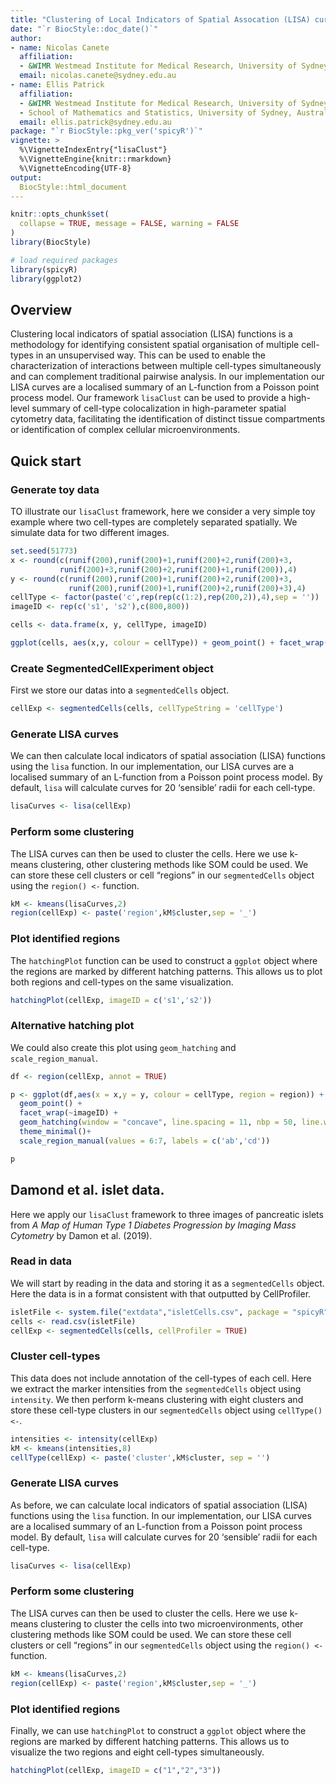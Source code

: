 ```yaml
---
title: "Clustering of Local Indicators of Spatial Assocation (LISA) curves"
date: "`r BiocStyle::doc_date()`"
author:
- name: Nicolas Canete
  affiliation:  
  - &WIMR Westmead Institute for Medical Research, University of Sydney, Australia
  email: nicolas.canete@sydney.edu.au
- name: Ellis Patrick
  affiliation:
  - &WIMR Westmead Institute for Medical Research, University of Sydney, Australia
  - School of Mathematics and Statistics, University of Sydney, Australia
  email: ellis.patrick@sydney.edu.au
package: "`r BiocStyle::pkg_ver('spicyR')`"
vignette: >
  %\VignetteIndexEntry{"lisaClust"}
  %\VignetteEngine{knitr::rmarkdown}
  %\VignetteEncoding{UTF-8}
output: 
  BiocStyle::html_document
---
```


```r
knitr::opts_chunk$set(
  collapse = TRUE, message = FALSE, warning = FALSE
)
library(BiocStyle)
```


```r
# load required packages
library(spicyR)
library(ggplot2)

```
 

## Overview
 Clustering local indicators of spatial association (LISA) functions is a methodology for identifying consistent spatial organisation of multiple cell-types in an unsupervised way. This can be used to enable the characterization of interactions between multiple cell-types simultaneously and can complement traditional pairwise analysis. In our implementation our LISA curves are a localised summary of an L-function from a Poisson point process model.  Our framework `lisaClust` can be used to provide a high-level summary of cell-type colocalization in high-parameter spatial cytometry data, facilitating the identification of distinct tissue compartments or identification of complex cellular microenvironments.



## Quick start

### Generate toy data

TO illustrate our `lisaClust` framework, here we consider a very simple toy example where two cell-types are completely separated spatially. We simulate data for two different images.

```r
set.seed(51773)
x <- round(c(runif(200),runif(200)+1,runif(200)+2,runif(200)+3,
           runif(200)+3,runif(200)+2,runif(200)+1,runif(200)),4)
y <- round(c(runif(200),runif(200)+1,runif(200)+2,runif(200)+3,
             runif(200),runif(200)+1,runif(200)+2,runif(200)+3),4)
cellType <- factor(paste('c',rep(rep(c(1:2),rep(200,2)),4),sep = ''))
imageID <- rep(c('s1', 's2'),c(800,800))

cells <- data.frame(x, y, cellType, imageID)

ggplot(cells, aes(x,y, colour = cellType)) + geom_point() + facet_wrap(~imageID)


```

### Create SegmentedCellExperiment object

First we store our datas into a `segmentedCells` object. 

```r

cellExp <- segmentedCells(cells, cellTypeString = 'cellType')


```


### Generate LISA curves

We can then calculate local indicators of spatial association (LISA) functions using the `lisa` function. In our implementation, our LISA curves are a localised summary of an L-function from a Poisson point process model. By default, `lisa` will calculate curves for 20 'sensible' radii for each cell-type. 

```r

lisaCurves <- lisa(cellExp)

```

### Perform some clustering

The LISA curves can then be used to cluster the cells. Here we use k-means clustering, other clustering methods like SOM could be used. We can store these cell clusters or cell "regions" in our `segmentedCells` object using the `region() <-` function.

```r

kM <- kmeans(lisaCurves,2)
region(cellExp) <- paste('region',kM$cluster,sep = '_')
```


### Plot identified regions

The `hatchingPlot` function can be used to construct a `ggplot` object where the regions are marked by different hatching patterns. This allows us to plot both regions and cell-types on the same visualization.


```r
hatchingPlot(cellExp, imageID = c('s1','s2'))
```




### Alternative hatching plot

We could also create this plot using `geom_hatching` and `scale_region_manual`.


```r

df <- region(cellExp, annot = TRUE)

p <- ggplot(df,aes(x = x,y = y, colour = cellType, region = region)) + 
  geom_point() + 
  facet_wrap(~imageID) +
  geom_hatching(window = "concave", line.spacing = 11, nbp = 50, line.width = 1.5, window.length = 0.1) +
  theme_minimal()+ 
  scale_region_manual(values = 6:7, labels = c('ab','cd'))

p

```


## Damond et al. islet data.

Here we apply our `lisaClust` framework to three images of pancreatic islets from *A Map of Human Type 1 Diabetes Progression by Imaging Mass Cytometry* by Damon et al. (2019).

### Read in data

We will start by reading in the data and storing it as a `segmentedCells` object. Here the data is in a format consistent with that outputted by CellProfiler.
```r
isletFile <- system.file("extdata","isletCells.csv", package = "spicyR")
cells <- read.csv(isletFile)
cellExp <- segmentedCells(cells, cellProfiler = TRUE)

```


### Cluster cell-types

This data does not include annotation of the cell-types of each cell. Here we extract the marker intensities from the `segmentedCells` object using `intensity`. We then perform k-means clustering with eight clusters and store these cell-type clusters in our `segmentedCells` object using `cellType() <-`.
```r
intensities <- intensity(cellExp)
kM <- kmeans(intensities,8)
cellType(cellExp) <- paste('cluster',kM$cluster, sep = '')
```

### Generate LISA curves

As before, we can calculate local indicators of spatial association (LISA) functions using the `lisa` function. In our implementation, our LISA curves are a localised summary of an L-function from a Poisson point process model. By default, `lisa` will calculate curves for 20 'sensible' radii for each cell-type. 

```r

lisaCurves <- lisa(cellExp)

```

### Perform some clustering

The LISA curves can then be used to cluster the cells. Here we use k-means clustering to cluster the cells into two microenvironments, other clustering methods like SOM could be used. We can store these cell clusters or cell "regions" in our `segmentedCells` object using the `region() <-` function.

```r

kM <- kmeans(lisaCurves,2)
region(cellExp) <- paste('region',kM$cluster,sep = '_')

```



### Plot identified regions

Finally, we can use `hatchingPlot` to construct a `ggplot` object where the regions are marked by different hatching patterns. This allows us to visualize the two regions and eight cell-types simultaneously.

```r
hatchingPlot(cellExp, imageID = c("1","2","3"))
```


